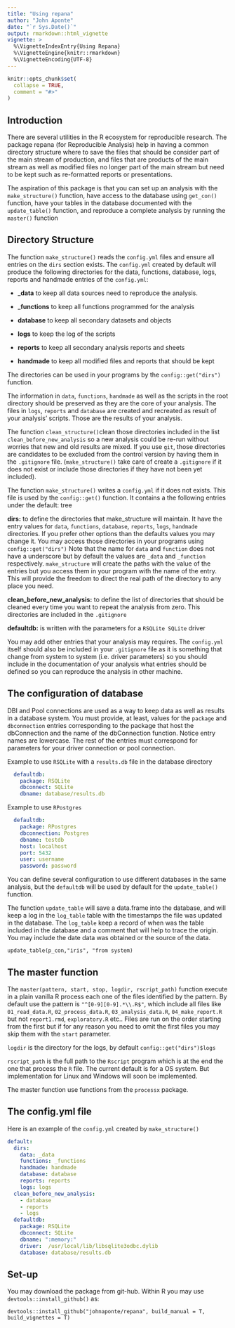 ```yaml
---
title: "Using repana"
author: "John Aponte"
date: "`r Sys.Date()`"
output: rmarkdown::html_vignette
vignette: >
  %\VignetteIndexEntry{Using Repana}
  %\VignetteEngine{knitr::rmarkdown}
  %\VignetteEncoding{UTF-8}
---
```


```r
knitr::opts_chunk$set(
  collapse = TRUE,
  comment = "#>"
)
```

## Introduction

There are several utilities in the R ecosystem for reproducible research. The 
package repana (for Reproducible Analysis) help in having a common directory 
structure where to save the files that should be consider part of the main stream
of production, and files that are products of the main stream as well as modified files 
no longer part of the main stream but need to be kept such as re-formatted reports or presentations.

The aspiration of this package is that you can set up an analysis with the `make_structure()` function,
have access to the database using `get_con()` function, have your tables in the 
database documented with the `update_table()` function, and reproduce a complete analysis
by running the  `master()` function

## Directory Structure

The function `make_structure()` reads the `config.yml` files and ensure all entries on the
`dirs` section exists. The `config.yml` created by default will produce the 
following directories for the data, functions, database, logs, reports and handmade 
entries of the `config.yml`:

* ___data__ to keep all data sources need to reproduce the analysis. 

* ___functions__ to keep all functions programmed for the analysis
    
* __database__ to keep all secondary datasets and objects
    
* __logs__ to keep the log of the scripts
    
* __reports__ to keep all secondary analysis reports and sheets
    
* __handmade__ to keep all modified files and reports that should be kept

The directories can be used in your programs by the `config::get("dirs")` function.

    
The information in `data`, `functions`, `handmade` as well as the scripts in the root 
directory should be preserved as they are the core of your analysis.
The files in `logs`, `reports` and `database` are created and recreated as
result of your analysis' scripts. Those are the results of your analysis. 

The function `clean_structure()`clean those directories included in the list `clean_before_new_analysis` 
so a new analysis could be re-run without worries that new
and old results are mixed. If you use `git`, those directories are
candidates to be excluded from the control version by having them in the `.gitignore` file.
(`make_structure()` take care of create a `.gitignore` if it does not exist or include those
directories if they have not been yet included).

The function `make_structure()` writes a `config.yml` if it does not exists. This file is used by the
`config::get()` function. It contains a the following entries under the default: tree

__dirs:__ to define the directories that make_structure will maintain. It have
the entry values for `data`, `functions`, `database`, `reports`, `logs`, `handmade`
directories. If you prefer other options than the defaults values you may change
it. You may access those directories in your programs using `config::get("dirs")`
Note that the name for `data` and `function` does not have a underscore but by default
the values are `_data` and `_function` respectively. `make_structure` will create the paths
with the value of the entries but you access them in your program with the name of the entry.
This will provide the freedom to direct the real path of the directory to any place you need.


__clean_before_new_analysis:__ to define the list of directories that should be cleaned every time you want to repeat
the analysis from zero. This directories are included in the `.gitignore`

__defaultdb:__ is written with the parameters for a `RSQLite SQLite` driver

You may add other entries that your analysis may requires. The `config.yml` 
itself should also be included in your `.gitignore` file as it is
something that change from system to system (i.e. driver parameters) so you should
include in the documentation of your analysis what entries should be defined so you
can reproduce the analysis in other machine.

## The configuration of database

DBI and Pool connections are used as a way to keep data as well as results in a 
database system. You must provide, at least, values for the `package` and `dbconnection` entries corresponding
to the package that host the dbConnection and the name of the dbConnection function. Notice entry names are lowercase.
The rest of the entries must correspond for parameters for your driver connection or pool connection.

Example to use `RSQLite` with a `results.db` file in the database directory

```yaml
  defaultdb:
    package: RSQLite
    dbconnect: SQLite
    dbname: database/results.db

```

Example to use `RPostgres`

```yaml
  defaultdb:
    package: RPostgres
    dbconnection: Postgres
    dbname: testdb
    host: localhost
    port: 5432
    user: username
    password: password

```

You can define several configuration to use different databases in the same
analysis, but the `defaultdb` will be used by  default for the `update_table()` function.

The function `update_table` will save a data.frame into the database, and will
keep a log in the `log_table` table with the timestamps the file was updated
in the database. The `log_table` keep a record of when was the table included in
the database and a comment that will help to trace the origin. You may include the
date data was obtained or the source of the data.

`update_table(p_con,"iris", "from system)`

## The master function

The `master(pattern, start, stop, logdir, rscript_path)` function execute in a plain vanilla R process each one of the files
identified by the pattern. By default use the pattern is `"^[0-9][0-9].*\\.R$"`, which include all files like `01_read_data.R`, `02_process_data.R`, `03_analysis_data.R`, `04_make_report.R`
but not `report1.rmd`, `exploratory.R` etc..
Files are run on the order starting from the first but if for any reason you need to omit the first files you may skip them with the `start` parameter.

`logdir` is the directory for the logs, by default `config::get("dirs")$logs`

`rscript_path` is the full path to the `Rscript` program which is at the end the one that process the `R` file. 
The current default is for a OS system. But implementation for Linux and Windows will soon be implemented.

The master function use functions from the `processx` package.

## The config.yml file

Here is an example of the `config.yml` created by `make_structure()`

```*.yml
default:
  dirs:
    data: _data
    functions: _functions
    handmade: handmade
    database: database
    reports: reports
    logs: logs
  clean_before_new_analysis: 
    - database
    - reports
    - logs
  defaultdb:
    package: RSQLite
    dbconnect: SQLite
    dbname: ":memory:"
    driver:  /usr/local/lib/libsqlite3odbc.dylib 
    database: database/results.db
```

## Set-up

You may download the package from git-hub. Within R you may use `devtools::install_github()` as:

`devtools::install_github("johnaponte/repana", build_manual = T, build_vignettes = T)`

